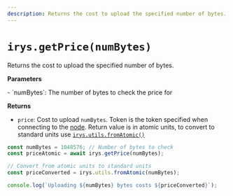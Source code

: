 ```yaml
---
description: Returns the cost to upload the specified number of bytes.
---
```


# `irys.getPrice(numBytes)`

Returns the cost to upload the specified number of bytes.

**Parameters**

<div className="-mt-6" />- `numBytes`: The number of bytes to check the price for

**Returns**

<div className="-mt-6" />

-   `price`: Cost to upload `numBytes`. Token is the token specified when connecting to the [node](/developer-docs/nodes).
    Return value is in atomic units, to convert to standard units use [`irys.utils.fromAtomic()`](./utils-fromAtomic)

```js
const numBytes = 1048576; // Number of bytes to check
const priceAtomic = await irys.getPrice(numBytes);

// Convert from atomic units to standard units
const priceConverted = irys.utils.fromAtomic(numBytes);

console.log(`Uploading ${numBytes} bytes costs ${priceConverted}`);
```
